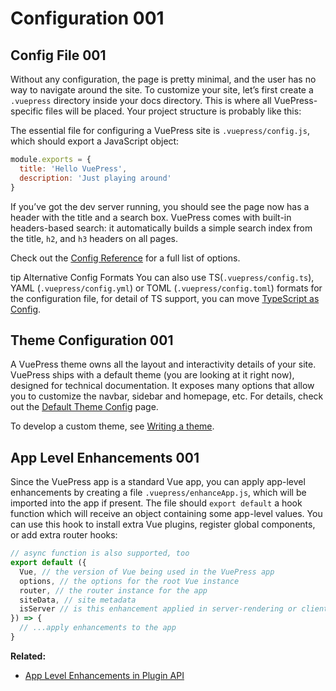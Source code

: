# Configuration 001

## Config File 001

Without any configuration, the page is pretty minimal, and the user has no way to navigate around the site. To customize your site, let’s first create a `.vuepress` directory inside your docs directory. This is where all VuePress-specific files will be placed. Your project structure is probably like this:


The essential file for configuring a VuePress site is `.vuepress/config.js`, which should export a JavaScript object:

``` js
module.exports = {
  title: 'Hello VuePress',
  description: 'Just playing around'
}
```

If you’ve got the dev server running, you should see the page now has a header with the title and a search box. VuePress comes with built-in headers-based search: it automatically builds a simple search index from the title, `h2`, and `h3` headers on all pages.

Check out the [Config Reference](../config/README.md) for a full list of options.

 tip Alternative Config Formats
You can also use TS(`.vuepress/config.ts`), YAML (`.vuepress/config.yml`) or TOML (`.vuepress/config.toml`) formats for the configuration file, for detail of TS support, you can move [TypeScript as Config](./typescript-as-config.md).


## Theme Configuration 001

A VuePress theme owns all the layout and interactivity details of your site. VuePress ships with a default theme (you are looking at it right now), designed for technical documentation. It exposes many options that allow you to customize the navbar, sidebar and homepage, etc. For details, check out the [Default Theme Config](../theme/default-theme-config.md) page.

To develop a custom theme, see [Writing a theme](../theme/writing-a-theme.md).

## App Level Enhancements 001

Since the VuePress app is a standard Vue app, you can apply app-level enhancements by creating a file `.vuepress/enhanceApp.js`, which will be imported into the app if present. The file should `export default` a hook function which will receive an object containing some app-level values. You can use this hook to install extra Vue plugins, register global components, or add extra router hooks:

``` js
// async function is also supported, too
export default ({
  Vue, // the version of Vue being used in the VuePress app
  options, // the options for the root Vue instance
  router, // the router instance for the app
  siteData, // site metadata
  isServer // is this enhancement applied in server-rendering or client
}) => {
  // ...apply enhancements to the app
}
```

**Related:**

- [App Level Enhancements in Plugin API](../plugin/option-api.md#enhanceappfiles)